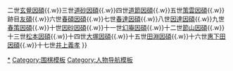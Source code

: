 {{Navbox
|name = 井上家
|title = [[井上家]]
|group1 =
|list1 = 一世[[中村道碩|道碩]]{{.w}}二世[[井上玄覺因碩|玄覺因碩]]{{.w}}三世[[井上道砂因碩|道砂因碩]]{{.w}}四世[[井上道節因碩|道節因碩]]{{.w}}五世[[井上策雲因碩|策雲因碩]]{{.w}}跡目[[井上友碩|友碩]]{{.w}}六世[[井上春碩因碩|春碩因碩]]{{.w}}七世[[井上春達因碩|春達因碩]]{{.w}}八世[[井上因達因碩|因達因碩]]{{.w}}九世[[井上春策因碩|春策因碩]]{{.w}}十世[[井上因砂因碩|因砂因碩]]{{.w}}十一世[[井上幻庵因碩|幻庵因碩]]{{.w}}十二世[[井上節山因碩|節山因碩]]{{.w}}十三世[[井上松本因碩|松本因碩]]{{.w}}十四世[[大塚龜太郎|大塚因碩]]{{.w}}十五世[[田淵米藏|田淵因碩]]{{.w}}十六世[[惠下田榮芳|惠下田因碩]]{{.w}}十七世[[井上義孝]]
}}<noinclude>
[[Category:井上家|*]]
[[Category:围棋模板]]
[[Category:人物导航模板]]
</noinclude>